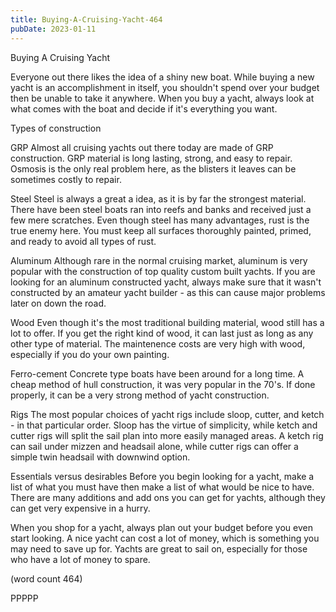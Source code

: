 ```yaml
---
title: Buying-A-Cruising-Yacht-464
pubDate: 2023-01-11
---
```


Buying A Cruising Yacht

Everyone out there likes the idea of a shiny new
boat.  While buying a new yacht is an accomplishment
in itself, you shouldn't spend over your budget then
be unable to take it anywhere.  When you buy a 
yacht, always look at what comes with the boat 
and decide if it's everything you want.

Types of construction

GRP
Almost all cruising yachts out there today are made 
of GRP construction.  GRP material is long lasting,
strong, and easy to repair.  Osmosis is the only 
real problem here, as the blisters it leaves can be
sometimes costly to repair.

Steel
Steel is always a great a idea, as it is by far the
strongest material.  There have been steel boats ran
into reefs and banks and received just a few mere
scratches.  Even though steel has many advantages, 
rust is the true enemy here.  You must keep all
surfaces thoroughly painted, primed, and ready to
avoid all types of rust.

Aluminum
Although rare in the normal cruising market, 
aluminum is very popular with the construction of 
top quality custom built yachts.  If you are looking
for an aluminum constructed yacht, always make sure
that it wasn't constructed by an amateur yacht 
builder - as this can cause major problems later on
down the road.

Wood
Even though it's the most traditional building 
material, wood still has a lot to offer.  If you get
the right kind of wood, it can last just as long as
any other type of material.  The maintenence costs
are very high with wood, especially if you do your
own painting.

Ferro-cement
Concrete type boats have been around for a long 
time.  A cheap method of hull construction, it was
very popular in the 70's.  If done properly, it 
can be a very strong method of yacht construction.

Rigs
The most popular choices of yacht rigs include sloop,
cutter, and ketch - in that particular order.  Sloop
has the virtue of simplicity, while ketch and cutter
rigs will split the sail plan into more easily 
managed areas.  A ketch rig can sail under mizzen
and headsail alone, while cutter rigs can offer a 
simple twin headsail with downwind option.

Essentials versus desirables
Before you begin looking for a yacht, make a list
of what you must have then make a list of what would
be nice to have.  There are many additions and add 
ons you can get for yachts, although they can get 
very expensive in a hurry.

When you shop for a yacht, always plan out your 
budget before you even start looking.  A nice yacht
can cost a lot of money, which is something you 
may need to save up for.  Yachts are great to sail
on, especially for those who have a lot of money
to spare.

(word count 464)

PPPPP